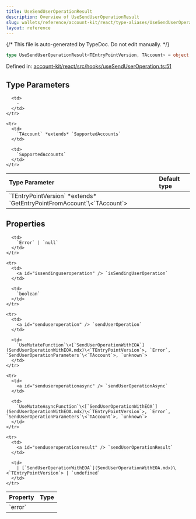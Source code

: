 ```yaml
---
title: UseSendUserOperationResult
description: Overview of UseSendUserOperationResult
slug: wallets/reference/account-kit/react/type-aliases/UseSendUserOperationResult
layout: reference
---
```


{/* This file is auto-generated by TypeDoc. Do not edit manually. */}

```ts
type UseSendUserOperationResult<TEntryPointVersion, TAccount> = object;
```

Defined in: [account-kit/react/src/hooks/useSendUserOperation.ts:51](https://github.com/alchemyplatform/aa-sdk/blob/ad165355d980f9a16dd388088895bfc851df8656/account-kit/react/src/hooks/useSendUserOperation.ts#L51)

## Type Parameters

<table>
  <thead>
    <tr>
      <th align="left">Type Parameter</th>
      <th align="left">Default type</th>
    </tr>
  </thead>

  <tbody>
    <tr>
      <td>
        `TEntryPointVersion` *extends* `GetEntryPointFromAccount`\<`TAccount`>
      </td>

      <td>
        ‐
      </td>
    </tr>

    <tr>
      <td>
        `TAccount` *extends* `SupportedAccounts`
      </td>

      <td>
        `SupportedAccounts`
      </td>
    </tr>

  </tbody>
</table>

## Properties

<table>
  <thead>
    <tr>
      <th align="left">Property</th>
      <th align="left">Type</th>
    </tr>
  </thead>

  <tbody>
    <tr>
      <td>
        <a id="error" /> `error`
      </td>

      <td>
        `Error` | `null`
      </td>
    </tr>

    <tr>
      <td>
        <a id="issendinguseroperation" /> `isSendingUserOperation`
      </td>

      <td>
        `boolean`
      </td>
    </tr>

    <tr>
      <td>
        <a id="senduseroperation" /> `sendUserOperation`
      </td>

      <td>
        `UseMutateFunction`\<[`SendUserOperationWithEOA`](SendUserOperationWithEOA.mdx)\<`TEntryPointVersion`>, `Error`, `SendUserOperationParameters`\<`TAccount`>, `unknown`>
      </td>
    </tr>

    <tr>
      <td>
        <a id="senduseroperationasync" /> `sendUserOperationAsync`
      </td>

      <td>
        `UseMutateAsyncFunction`\<[`SendUserOperationWithEOA`](SendUserOperationWithEOA.mdx)\<`TEntryPointVersion`>, `Error`, `SendUserOperationParameters`\<`TAccount`>, `unknown`>
      </td>
    </tr>

    <tr>
      <td>
        <a id="senduseroperationresult" /> `sendUserOperationResult`
      </td>

      <td>
        | [`SendUserOperationWithEOA`](SendUserOperationWithEOA.mdx)\<`TEntryPointVersion`> | `undefined`
      </td>
    </tr>

  </tbody>
</table>
